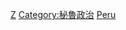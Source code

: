 {{Catnav|頁面分類|各種主題的頁面分類|按國家分類|各國政治|秘魯政治}}
{{Catnav|頁面分類|各種主題的頁面分類|按國家分類|各國人物|秘魯人}}
{{Catnav|頁面分類|各種主題的頁面分類|按國家分類|各國人物|各國政治人物}}
{{Catnav|頁面分類|人类社会|政治|政治人物|各國政治人物}}
{{Catnav|頁面分類|人类社会|政治|各國政治|秘魯政治}}
{{Catnav|頁面分類|人类社会|人物|各國人物|秘魯人}}
{{Catnav|頁面分類|人类社会|人物|各國人物|各國政治人物}}
{{Catnav|頁面分類|人物|各國人物|秘魯人}}
{{Catnav|頁面分類|人物|各國人物|各國政治人物}}
{{Catnav|頁面分類|人物|各職業人物|政治人物|各國政治人物}}
{{Commons category|Politicians of Peru}}

[[Category:各职业秘鲁人|Z]]
[[Category:秘魯政治|Category:秘魯政治]]
[[Category:南美洲各国政治人物|Peru]]